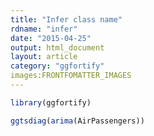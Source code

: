 ```yaml
---
title: "Infer class name"
rdname: "infer"
date: "2015-04-25"
output: html_document
layout: article
category: "ggfortify"
images:FRONTFOMATTER_IMAGES
---
```


```r
library(ggfortify)
```

```r
ggtsdiag(arima(AirPassengers))



```